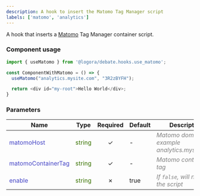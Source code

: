```yaml
---
description: A hook to insert the Matomo Tag Manager script
labels: ['matomo', 'analytics']
---
```


A hook that inserts a [Matomo](https://matomo.org/) Tag Manager container script.

### Component usage

```js
import { useMatomo } from '@logora/debate.hooks.use_matomo';
```

```js
const ComponentWithMatomo = () => {
  useMatomo("analytics.mysite.com", "3R2zBYFH");

  return <div id="my-root">Hello World</div>;
}
```

### Parameters

| **Name**      | **Type** | **Required** | **Default** | **Description** |
| ----------- | ----------- | :-----------: | ----------- | ----------- |
| <font color='#4646c6'>matomoHost</font> | <font color="#397300">string</font> | &check; | - | <font color="grey">*Matomo domain, for example analytics.mysite.com*</font> |
| <font color='#4646c6'>matomoContainerTag</font> | <font color="#397300">string</font> | &check; | - | <font color="grey">*Matomo container tag*</font> |
| <font color='#4646c6'>enable</font> | <font color="#397300">string</font> | &cross; | true | <font color="grey">*If `false`, will not load the script*</font> |